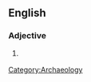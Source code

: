 ==English==

===Adjective===
{{en-adj}}

# {{context|mainly|US}} {{alternative spelling of|[[archaeological]]}}

[[Category:Archaeology]]